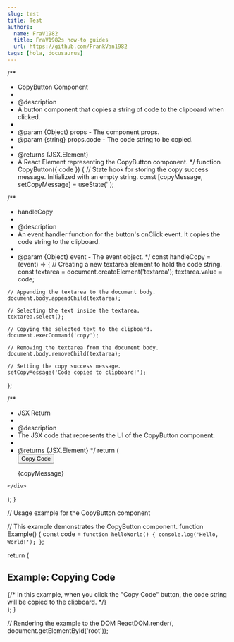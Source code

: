 ```yaml
---
slug: test
title: Test
authors:
  name: FraV1982
  title: FraV1982s how-to guides
  url: https://github.com/FrankVan1982
tags: [hola, docusaurus]
---
```



/**
 * CopyButton Component
 *
 * @description
 * A button component that copies a string of code to the clipboard when clicked.
 *
 * @param {Object} props - The component props.
 * @param {string} props.code - The code string to be copied.
 *
 * @returns {JSX.Element}
 * A React Element representing the CopyButton component.
 */
function CopyButton({ code }) {
  // State hook for storing the copy success message. Initialized with an empty string.
  const [copyMessage, setCopyMessage] = useState('');

  /**
   * handleCopy
   *
   * @description
   * An event handler function for the button's onClick event. It copies the code string to the clipboard.
   *
   * @param {Object} event - The event object.
   */
  const handleCopy = (event) => {
    // Creating a new textarea element to hold the code string.
    const textarea = document.createElement('textarea');
    textarea.value = code;

    // Appending the textarea to the document body.
    document.body.appendChild(textarea);

    // Selecting the text inside the textarea.
    textarea.select();

    // Copying the selected text to the clipboard.
    document.execCommand('copy');

    // Removing the textarea from the document body.
    document.body.removeChild(textarea);

    // Setting the copy success message.
    setCopyMessage('Code copied to clipboard!');
  };

  /**
   * JSX Return
   *
   * @description
   * The JSX code that represents the UI of the CopyButton component.
   *
   * @returns {JSX.Element}
   */
  return (
    <div>
      <button onClick={handleCopy}>Copy Code</button>
      <p>{copyMessage}</p>
    </div>
  );
}

// Usage example for the CopyButton component


// This example demonstrates the CopyButton component.
function Example() {
  const code = `function helloWorld() {
  console.log('Hello, World!');
}`;

  return (
    <div>
      <h2>Example: Copying Code</h2>
      <CopyButton code={code} />
      {/* In this example, when you click the "Copy Code" button, the code string will be copied to the clipboard. */}
    </div>
  );
}

// Rendering the example to the DOM
ReactDOM.render(<Example />, document.getElementById('root'));
